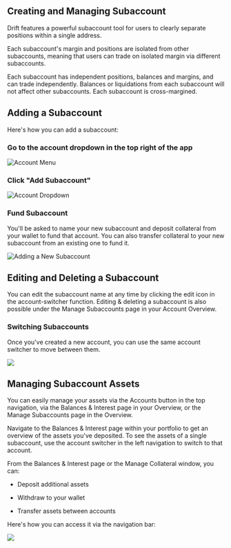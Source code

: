 
## Creating and Managing Subaccount

Drift features a powerful subaccount tool for users to clearly separate positions within a single address.  

Each subaccount's margin and positions are isolated from other subaccounts, meaning that users can trade on isolated margin via different subaccounts.  

Each subaccount has independent positions, balances and margins, and can trade independently. Balances or liquidations from each subaccount will not affect other subaccounts. Each subaccount is cross-margined.

## Adding a Subaccount

Here's how you can add a subaccount: 

<Steps>

### Go to the account dropdown in the top right of the app

![Account Menu](public/assets/vyi6ndY7NLKNxsgOKwlul_accountswitch.png)

### Click "Add Subaccount"

![Account Dropdown](public/assets/4p3uxGuLrHi_3RxxEXGd-_subaccount.png)

### Fund Subaccount

You'll be asked to name your new subaccount and deposit collateral from your wallet to fund that account. You can also transfer collateral to your new subaccount from an existing one to fund it.

![Adding a New Subaccount](public/assets/G648H8RneRHotAOLTrdjP_typeadd-account-wallet-statefocused.png)

</Steps>


## Editing and Deleting a Subaccount

You can edit the subaccount name at any time by clicking the edit icon in the account-switcher function. Editing & deleting a subaccount is also possible under the Manage Subaccounts page in your Account Overview.  

### Switching Subaccounts

Once you've created a new account, you can use the same account switcher to move between them.

![](public/assets/fwwcCcRroK8pA4hGg_L9B_screen-shot-2022-10-18-at-62504-pm.png)

## Managing Subaccount Assets

You can easily manage your assets via the Accounts button in the top navigation, via the Balances & Interest page in your Overview, or the Manage Subaccounts page in the Overview.

Navigate to the Balances & Interest page within your portfolio to get an overview of the assets you've deposited. To see the assets of a single subaccount, use the account switcher in the left navigation to switch to that account.

From the Balances & Interest page or the Manage Collateral window, you can:

-   Deposit additional assets

-   Withdraw to your wallet

-   Transfer assets between accounts

Here's how you can access it via the navigation bar:

![](public/assets/-fvDPAylp8Kc0Ais_6BkA_collateral.png)
